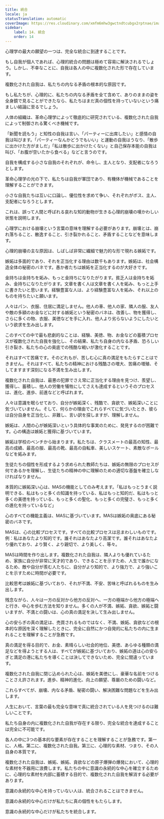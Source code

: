 ```yaml
---
title: 統合
locale: ja
statusTranslation: automatic
coverImage: https://res.cloudinary.com/xmfm6mhw3gwctndtcubgx2rptnae/image/upload/v1740337243/small_cover_educacion_fundamental_a051170f1c.webp
sidebar:
    label: 14. 統合
    order: 14
---
```

心理学の最大の願望の一つは、完全な統合に到達することです。

もし自我が個人であれば、心理的統合の問題は極めて容易に解決されるでしょう。しかし、不幸なことに、自我は各人の中に複数化された形で存在しています。

複数化された自我は、私たちの内なる矛盾の根本的な原因です。

もし私たちが、心理的に、私たちの内なる矛盾を全て含めて、ありのままの姿を全身鏡で見ることができたなら、私たちはまだ真の個性を持っていないという痛ましい結論に至るでしょう。

人体の組織は、革命心理学によって徹底的に研究されている、複数化された自我によって制御される驚くべき機械です。

「新聞を読もう」と知性の自我は言い、「パーティーに出席したい」と感情の自我は叫びます。「パーティーなんかどうでもいい」と運動の自我はうなり、「散歩に出かけた方がましだ」「私は散歩に出かけたくない」と自己保存本能の自我は叫び、「お腹が空いたから食べる」などと言うのです。

自我を構成する小さな自我のそれぞれが、命令し、主人となり、支配者になろうとします。

革命心理学の光の下で、私たちは自我が軍団であり、有機体が機械であることを理解することができます。

小さな自我たちは互いに口論し、優位性を求めて争い、それぞれがボス、主人、支配者になろうとします。

これは、誤って人間と呼ばれる哀れな知的動物が生きる心理的崩壊の嘆かわしい状態を説明します。

心理学における崩壊という言葉の意味を理解する必要があります。崩壊とは、崩れ落ちること、散逸すること、引き裂かれること、矛盾することなどを意味します。

心理的崩壊の主な原因は、しばしば非常に繊細で魅力的な形で現れる嫉妬です。

嫉妬は多面的であり、それを正当化する理由は数千もあります。嫉妬は、社会構造全体の秘密のバネです。愚か者たちは嫉妬を正当化するのが大好きです。

金持ちは金持ちを妬み、もっと金持ちになりたがります。貧乏人は金持ちを妬み、金持ちになりたがります。文章を書く人は文章を書く人を妬み、もっと上手に書きたいと思います。経験豊富な人は、より経験豊富な人を妬み、それ以上のものを持ちたいと願います。

人々はパン、衣服、住居に満足しません。他人の車、他人の家、隣人の服、友人や敵の多額のお金などに対する嫉妬という秘密のバネは、改善し、物を獲得し、さらに多くの物、衣服、美徳などを手に入れ、他人より劣らないようにしたいという欲求を生み出します。

このすべての中で最も悲劇的なことは、経験、美徳、物、お金などの蓄積プロセスが複数化された自我を強化し、その結果、私たち自身の内なる矛盾、恐ろしい引き裂き、私たちの心の奥底での残酷な戦いが激化することです。

それはすべて苦痛です。そのどれもが、苦しむ心に真の満足をもたらすことはできません。それはすべて、私たちの精神における残酷さの増大、苦痛の増殖、そしてますます深刻になる不満を生み出します。

複数化された自我は、最悪の犯罪でさえ常に正当化する理由を見つけ、羨望し、獲得し、蓄積し、他人の労働を犠牲にしてさえも達成するというそのプロセスは、進化、進歩、前進などと呼ばれます。

人々は意識を眠らせており、自分が嫉妬深く、残酷で、貪欲で、嫉妬深いことに気づいていません。そして、何らかの理由でこれらすべてに気づいたとき、彼らは自分自身を正当化し、非難し、言い訳を探しますが、理解しません。

嫉妬は、人間の心が嫉妬深いという具体的な事実のために、発見するのが困難です。心の構造は嫉妬と獲得に基づいています。

嫉妬は学校のベンチから始まります。私たちは、クラスメートの最高の知性、最高の成績、最高の服、最高の靴、最高の自転車、美しいスケート、素敵なボールなどを妬みます。

生徒たちの個性を形成するよう求められた教師たちは、嫉妬の無限のプロセスが何であるかを理解し、生徒たちの精神の中に理解のための適切な基盤を確立しなければなりません。

本質的に嫉妬深い心は、MASの機能としてのみ考えます。「私はもっとうまく説明できる、私はもっと多くの知識を持っている、私はもっと知的だ、私はもっと多くの美徳を持っている、もっと多くの聖化、もっと多くの完璧さ、もっと多くの進化を持っているなど」

心のすべての機能主義は、MASに基づいています。MASは嫉妬の奥底にある秘密のバネです。

MASは、心の比較プロセスです。すべての比較プロセスは忌まわしいものです。例：私はあなたより知的です。誰それはあなたより高潔です。誰それはあなたより優れており、より賢く、より親切で、より美しく、等々。

MASは時間を作り出します。複数化された自我は、隣人よりも優れているため、家族に自分が非常に天才的であり、できることを示すため、人生で誰かになるため、敵や自分が羨む人たちに、自分がより知的で、より強力で、より強いことを示すために時間が必要です。

比較思考は嫉妬に基づいており、それが不満、不安、苦味と呼ばれるものを生み出します。

残念ながら、人々は一方の反対から他方の反対へ、一方の極端から他方の極端へと行き、中心を歩む方法を知りません。多くの人が不満、嫉妬、貪欲、嫉妬と闘いますが、不満との闘いは、心の真の満足を決して生み出しません。

心の安らぎの真の満足は、売買されるものではなく、不満、嫉妬、貪欲などの根本的な原因を深く理解したときに、完全に自然にかつ自発的に私たちの内に生まれることを理解することが急務です。

真の満足を得る目的で、お金、素晴らしい社会的地位、美徳、あらゆる種類の満足などを得ようとする人は、すべてが嫉妬に基づいており、嫉妬の道は心の安らぎと満足の港に私たちを導くことは決してできないため、完全に間違っています。

複数化された自我に閉じ込められた心は、嫉妬を美徳にし、豪華な名前をつけることさえ許されます。進歩、精神的進化、向上の願望、尊厳のための闘いなど。

これらすべてが、崩壊、内なる矛盾、秘密の闘い、解決困難な問題などを生み出します。

人生において、言葉の最も完全な意味で真に統合されている人を見つけるのは難しいことです。

私たち自身の内に複数化された自我が存在する限り、完全な統合を達成することは完全に不可能です。

各人の中に3つの基本的な要素が存在することを理解することが急務です。第一に、人格。第二に、複数化された自我。第三に、心理的な素材、つまり、その人自身の本質です。

複数化された自我は、嫉妬、嫉妬、貪欲などの原子爆弾の爆発において、心理的な素材を不器用に浪費します。私たちの中に意識の永続的な中心を確立するために、心理的な素材を内部に蓄積する目的で、複数化された自我を解消する必要があります。

意識の永続的な中心を持っていない人は、統合されることはできません。

意識の永続的な中心だけが私たちに真の個性をもたらします。

意識の永続的な中心だけが私たちを統合します。

